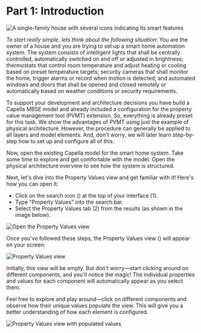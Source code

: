 # Part 1: Introduction

![A single-family house with several icons indicating its smart features](./Smart-Home.jpeg)

_To start really simple, lets think about the following situation_: You are the owner of a house and you are trying to set up a smart home automation system. The system consists of intelligent lights that shall be centrally controlled, automatically switched on and off or adjusted in brightness; thermostats that control room temperature and adjust heating or cooling based on preset temperature targets; security cameras that shall monitor the home, trigger alarms or record when motion is detected; and automated windows and doors that shall be opened and closed remotely or automatically based on weather conditions or security requirements.

To support your development and architecture decisions you have build a Capella MBSE model and already included a configuration for the property value management tool (PVMT) extension. So, everything is already preset for this task. We show the advantages of PVMT using just the example of physical architecture. However, the procedure can generally be applied to all layers and model elements. And, don't worry, we will later learn step-by-step how to set up and configure all of this.

Now, open the existing Capella model for the smart home system. Take some time to explore and get comfortable with the model. Open the physical architecture overview to see how the system is structured.

Next, let's dive into the Property Values view and get familiar with it! Here's how you can open it:

- Click on the search icon (<InlineImage src="./search.png" alt="Search Icon" />) at the top of your interface (1).
- Type "Property Values" into the search bar.
- Select the Property Values tab (2) from the results (as shown in the image below).

![Open the Property Values view](./open-property-values.png)

Once you've followed these steps, the Property Values view (<InlineImage src="./property-values-icon.png" alt="Property Values Ico " />) will appear on your screen:

![Property Values view](./property-values-view.png)

Initially, this view will be empty. But don't worry—start clicking around on different components, and you'll notice the magic! The individual properties and values for each component will automatically appear as you select them.

Feel free to explore and play around—click on different components and observe how their unique values populate the view. This will give you a better understanding of how each element is configured.

![Property Values view with populated values](./property-values-view-populated.png)
